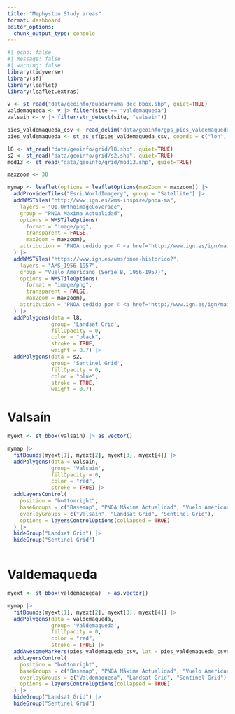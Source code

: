 ```yaml
---
title: "Mephyston Study areas"
format: dashboard
editor_options: 
  chunk_output_type: console
---
```





```r
#| echo: false
#| message: false
#| warning: false
library(tidyverse)
library(sf)
library(leaflet)
library(leaflet.extras)
```

```r
v <- st_read("data/geoinfo/guadarrama_dec_bbox.shp", quiet=TRUE)
valdemaqueda <- v |> filter(site == "valdemaqueda")
valsain <- v |> filter(str_detect(site, "valsain"))

pies_valdemaqueda_csv <- read_delim("data/geoinfo/gps_pies_valdemaqueda_decaimiento.csv", delim = ";")
pies_valdemaqueda <- st_as_sf(pies_valdemaqueda_csv, coords = c("lon", "lat"))
```

```r
l8 <- st_read("data/geoinfo/grid/l8.shp", quiet=TRUE)
s2 <- st_read("data/geoinfo/grid/s2.shp", quiet=TRUE)
mod13 <- st_read("data/geoinfo/grid/mod13.shp", quiet=TRUE)
```


```r
maxzoom <- 30

mymap <- leaflet(options = leafletOptions(maxZoom = maxzoom)) |>
  addProviderTiles("Esri.WorldImagery", group = "Satellite") |> 
  addWMSTiles("http://www.ign.es/wms-inspire/pnoa-ma",
    layers = "OI.OrthoimageCoverage",
    group = "PNOA Máxima Actualidad",
    options = WMSTileOptions(
      format = "image/png", 
      transparent = FALSE,
      maxZoom = maxzoom),
    attribution = 'PNOA cedido por © <a href="http://www.ign.es/ign/main/index.do" target="_blank">Instituto Geográfico Nacional de España</a>'
  ) |> 
  addWMSTiles("https://www.ign.es/wms/pnoa-historico?",
    layers = "AMS_1956-1957",
    group = "Vuelo Americano (Serie B, 1956-1957)",
    options = WMSTileOptions(
      format = "image/png", 
      transparent = FALSE,
      maxZoom = maxzoom),
    attribution = 'PNOA cedido por © <a href="http://www.ign.es/ign/main/index.do" target="_blank">Instituto Geográfico Nacional de España</a>'
  ) |> 
  addPolygons(data = l8,
              group= 'Landsat Grid',
              fillOpacity = 0, 
              color = "black",
              stroke = TRUE,
              weight = 0.7) |> 
  addPolygons(data = s2,
              group= 'Sentinel Grid',
              fillOpacity = 0, 
              color = "blue",
              stroke = TRUE,
              weight = 0.7) 
```



# Valsaín

```r

myext <- st_bbox(valsain) |> as.vector()

mymap |> 
  fitBounds(myext[1], myext[2], myext[3], myext[4]) |> 
  addPolygons(data = valsain,
              group= 'Valsain',
              fillOpacity = 0, 
              color = "red",
              stroke = TRUE) |> 
  addLayersControl(
    position = "bottomright",
    baseGroups = c("Basemap", "PNOA Máxima Actualidad", "Vuelo Americano (Serie B, 1956-1957)"),
    overlayGroups = c("Valsain", "Landsat Grid", "Sentinel Grid"), 
    options = layersControlOptions(collapsed = TRUE)
  ) |> 
  hideGroup("Landsat Grid") |> 
  hideGroup("Sentinel Grid")
  
```


# Valdemaqueda
```r
myext <- st_bbox(valdemaqueda) |> as.vector()

mymap |> 
  fitBounds(myext[1], myext[2], myext[3], myext[4]) |> 
  addPolygons(data = valdemaqueda,
              group= 'Valdemaqueda',
              fillOpacity = 0, 
              color = "red",
              stroke = TRUE) |>
  addAwesomeMarkers(pies_valdemaqueda_csv, lat = pies_valdemaqueda_csv$lat, lng = pies_valdemaqueda_csv$lon) |> 
  addLayersControl(
    position = "bottomright",
    baseGroups = c("Basemap", "PNOA Máxima Actualidad", "Vuelo Americano (Serie B, 1956-1957)"),
    overlayGroups = c("Valdemaqueda", "Landsat Grid", "Sentinel Grid"), 
    options = layersControlOptions(collapsed = TRUE)
  ) |> 
  hideGroup("Landsat Grid") |> 
  hideGroup("Sentinel Grid")
  
```




